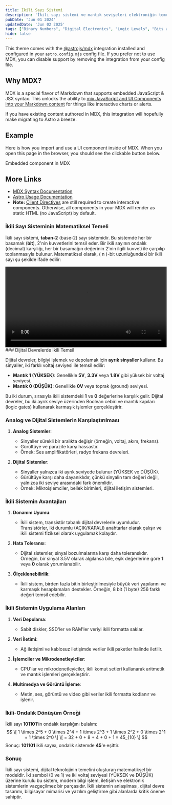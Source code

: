 ```yaml
---
title: İkili Sayı Sistemi
description: 'İkili sayı sistemi ve mantık seviyeleri elektroniğin temelidir.'
pubDate: 'Jun 01 2024'
updatedDate: 'Jun 02 2025'
tags: ["Binary Numbers", "Digital Electronics", "Logic Levels", "Bits and Bytes", "Binary System", "Digital Circuits", "Electronics Fundamentals", "Logic Gates", "Voltage Levels", "Manim Animations", "Digital Signal Graph"]
hide: false
---
```


This theme comes with the [@astrojs/mdx](https://docs.astro.build/en/guides/integrations-guide/mdx/) integration installed and configured in your `astro.config.mjs` config file. If you prefer not to use MDX, you can disable support by removing the integration from your config file.

## Why MDX?

MDX is a special flavor of Markdown that supports embedded JavaScript & JSX syntax. This unlocks the ability to [mix JavaScript and UI Components into your Markdown content](https://docs.astro.build/en/guides/markdown-content/#mdx-features) for things like interactive charts or alerts.

If you have existing content authored in MDX, this integration will hopefully make migrating to Astro a breeze.

## Example

Here is how you import and use a UI component inside of MDX. 
When you open this page in the browser, you should see the clickable button below.


<HeaderLink href="#" onclick="alert('clicked!')">
	Embedded component in MDX
</HeaderLink>


## More Links

- [MDX Syntax Documentation](https://mdxjs.com/docs/what-is-mdx)
- [Astro Usage Documentation](https://docs.astro.build/en/guides/markdown-content/#markdown-and-mdx-pages)
- **Note:** [Client Directives](https://docs.astro.build/en/reference/directives-reference/#client-directives) are still required to create interactive components. Otherwise, all components in your MDX will render as static HTML (no JavaScript) by default.


### İkili Sayı Sisteminin Matematiksel Temeli

İkili sayı sistemi, **taban-2** (base-2) sayı sistemidir. Bu sistemde her bir basamak (**bit**), 2'nin kuvvetlerini temsil eder. Bir ikili sayının ondalık (decimal) karşılığı, her bir basamağın değerinin 2'nin ilgili kuvveti ile çarpılıp toplanmasıyla bulunur. Matematiksel olarak, \( n \)-bit uzunluğundaki bir ikili sayı şu şekilde ifade edilir:

<video controls width="100%" >
  <source src="/videos/BinaryNumberExplanation.mp4" type="video/mp4" />
</video>
### Dijital Devrelerde İkili Temsil

Dijital devreler, bilgiyi işlemek ve depolamak için **ayrık sinyaller** kullanır. Bu sinyaller, iki farklı voltaj seviyesi ile temsil edilir:
- **Mantık 1 (YÜKSEK)**: Genellikle **5V**, **3.3V** veya **1.8V** gibi yüksek bir voltaj seviyesi.
- **Mantık 0 (DÜŞÜK)**: Genellikle **0V** veya toprak (ground) seviyesi.

Bu iki durum, sırasıyla ikili sistemdeki **1** ve **0** değerlerine karşılık gelir. Dijital devreler, bu iki ayrık seviye üzerinden Boolean cebiri ve mantık kapıları (logic gates) kullanarak karmaşık işlemler gerçekleştirir.

### Analog ve Dijital Sistemlerin Karşılaştırılması

1. **Analog Sistemler**:
   - Sinyaller sürekli bir aralıkta değişir (örneğin, voltaj, akım, frekans).
   - Gürültüye ve parazite karşı hassastır.
   - Örnek: Ses amplifikatörleri, radyo frekans devreleri.

2. **Dijital Sistemler**:
   - Sinyaller yalnızca iki ayrık seviyede bulunur (YÜKSEK ve DÜŞÜK).
   - Gürültüye karşı daha dayanıklıdır, çünkü sinyalin tam değeri değil, yalnızca iki seviye arasındaki fark önemlidir.
   - Örnek: Mikroişlemciler, bellek birimleri, dijital iletişim sistemleri.

### İkili Sistemin Avantajları

1. **Donanım Uyumu**:
   - İkili sistem, transistör tabanlı dijital devrelerle uyumludur. Transistörler, iki durumlu (AÇIK/KAPALI) anahtarlar olarak çalışır ve ikili sistemi fiziksel olarak uygulamak kolaydır.

2. **Hata Toleransı**:
   - Dijital sistemler, sinyal bozulmalarına karşı daha toleranslıdır. Örneğin, bir sinyal 3.5V olarak algılansa bile, eşik değerlerine göre **1** veya **0** olarak yorumlanabilir.

3. **Ölçeklenebilirlik**:
   - İkili sistem, birden fazla bitin birleştirilmesiyle büyük veri yapılarını ve karmaşık hesaplamaları destekler. Örneğin, 8 bit (1 byte) 256 farklı değeri temsil edebilir.

### İkili Sistemin Uygulama Alanları

1. **Veri Depolama**:
   - Sabit diskler, SSD'ler ve RAM'ler veriyi ikili formatta saklar.

2. **Veri İletimi**:
   - Ağ iletişimi ve kablosuz iletişimde veriler ikili paketler halinde iletilir.

3. **İşlemciler ve Mikrodenetleyiciler**:
   - CPU'lar ve mikrodenetleyiciler, ikili komut setleri kullanarak aritmetik ve mantık işlemleri gerçekleştirir.

4. **Multimedya ve Görüntü İşleme**:
   - Metin, ses, görüntü ve video gibi veriler ikili formatta kodlanır ve işlenir.

### İkili-Ondalık Dönüşüm Örneği

İkili sayı **101101**'in ondalık karşılığını bulalım:
$$
\[
1 \times 2^5 + 0 \times 2^4 + 1 \times 2^3 + 1 \times 2^2 + 0 \times 2^1 + 1 \times 2^0
\]
\[
= 32 + 0 + 8 + 4 + 0 + 1 = 45_{10}
\]
$$
Sonuç: **101101** ikili sayısı, ondalık sistemde **45**'e eşittir.

### Sonuç

İkili sayı sistemi, dijital teknolojinin temelini oluşturan matematiksel bir modeldir. İki sembol (0 ve 1) ve iki voltaj seviyesi (YÜKSEK ve DÜŞÜK) üzerine kurulu bu sistem, modern bilgi işlem, iletişim ve elektronik sistemlerin vazgeçilmez bir parçasıdır. İkili sistemin anlaşılması, dijital devre tasarımı, bilgisayar mimarisi ve yazılım geliştirme gibi alanlarda kritik öneme sahiptir.
